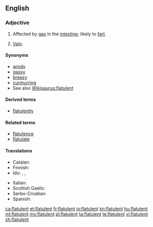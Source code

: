 ==English==

===Adjective===
{{en-adj}}

# Affected by [[gas]] in the [[intestine]]; likely to [[fart]].
# {{context|obsolete|lang=en}} [[vain|Vain]].

====Synonyms====
* [[windy]]
* [[gassy]]
* [[breezy]]
* [[curmurring]]
* See also [[Wikisaurus:flatulent]]

====Derived terms====
* [[flatulently]]

====Related terms====
* [[flatulence]]
* [[flatulate]]

====Translations====
{{trans-top|affected by gas in the intestine}}
* Catalan: {{t+|ca|flatulent}}
* Finnish: {{t-|fi|ilmavaivainen}}
* Ido: {{t+|io|flatulenta}}, {{t+|io|flatuoza}}, {{t+|io|flatuema}}
{{trans-mid}}
* Italian: {{t-|it|flatulente}}
* Scottish Gaelic: {{t-|gd|gaothach}}
* Serbo-Croatian: {{t-|sh|nadut}}
* Spanish: {{t-|es|flatulente}}
{{trans-bottom}}

[[ca:flatulent]]
[[et:flatulent]]
[[fr:flatulent]]
[[io:flatulent]]
[[kn:flatulent]]
[[hu:flatulent]]
[[ml:flatulent]]
[[my:flatulent]]
[[pl:flatulent]]
[[ta:flatulent]]
[[te:flatulent]]
[[vi:flatulent]]
[[zh:flatulent]]